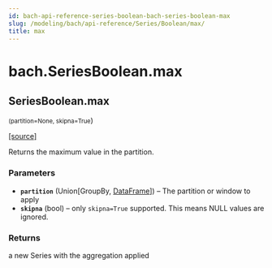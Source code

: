 ```yaml
---
id: bach-api-reference-series-boolean-bach-series-boolean-max
slug: /modeling/bach/api-reference/Series/Boolean/max/
title: max
---
```


# bach.SeriesBoolean.max

<div className="method">

## <span className="additional-name">SeriesBoolean.</span><span className="name">max</span>

<small className="parameter-list">(<span className="parameter" id="partition">partition=None</span>, <span className="parameter" id="skipna">skipna=True</span></small>)


&#8203;<span className="view-source">[[source]](https://github.com/objectiv/objectiv-analytics/blob/main/bach/bach/series/series_boolean.py)</span>

<div className="content">

Returns the maximum value in the partition.


### Parameters

* **`partition`** (Union[GroupBy, [DataFrame](/modeling/bach/api-reference/DataFrame/bach.DataFrame.mdx)]) – The partition or window to apply
* **`skipna`** (bool) – only `skipna=True` supported. This means NULL values are ignored.



### Returns

a new Series with the aggregation applied



</div>


</div>

